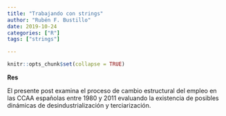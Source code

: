 ```yaml
---
title: "Trabajando con strings"
author: "Rubén F. Bustillo"
date: 2019-10-24
categories: ["R"]
tags: ["strings"]

---
```



```r

knitr::opts_chunk$set(collapse = TRUE)

```

**Res**

El presente post examina el proceso de cambio estructural del empleo en las CCAA españolas entre 1980 y 2011 evaluando la existencia de posibles dinámicas de desindustrialización y terciarización. 


